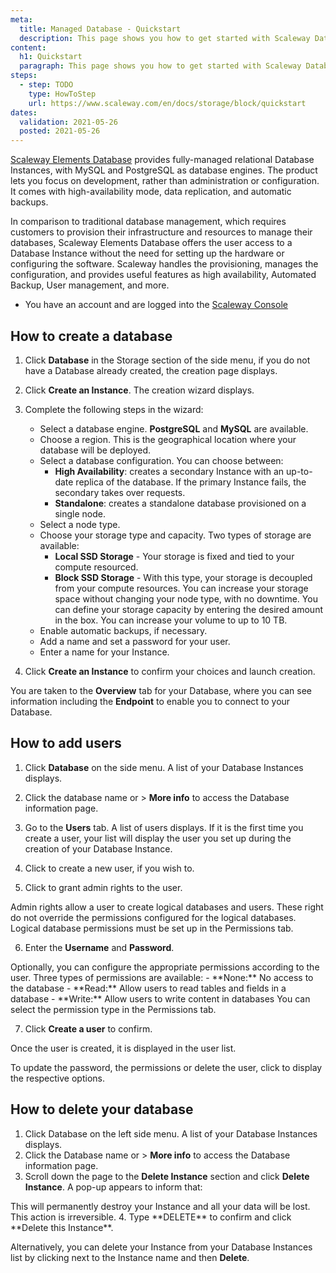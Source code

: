 ```yaml
---
meta:
  title: Managed Database - Quickstart
  description: This page shows you how to get started with Scaleway Database.
content:
  h1: Quickstart
  paragraph: This page shows you how to get started with Scaleway Database.
steps:
  - step: TODO
    type: HowToStep
    url: https://www.scaleway.com/en/docs/storage/block/quickstart
dates:
  validation: 2021-05-26
  posted: 2021-05-26
---
```


[Scaleway Elements Database](/storage/database/concepts/#managed-database) provides fully-managed relational Database Instances, with MySQL and PostgreSQL as database engines.
The product lets you focus on development, rather than administration or configuration. It comes with high-availability mode, data replication, and automatic backups.

In comparison to traditional database management, which requires customers to provision their infrastructure and resources to manage their databases, Scaleway Elements Database offers the user access to a Database Instance without the need for setting up the hardware or configuring the software. Scaleway handles the provisioning, manages the configuration, and provides useful features as high availability, Automated Backup, User management, and more.

<Message type="requirement">

  - You have an account and are logged into the [Scaleway Console](https://console.scaleway.com/)

</Message>

## How to create a database

1. Click **Database** in the Storage section of the side menu, if you do not have a Database already created, the creation page displays.

2. Click **Create an Instance**. The creation wizard displays.

3. Complete the following steps in the wizard:

    - Select a database engine. **PostgreSQL** and **MySQL** are available.
    - Choose a region. This is the geographical location where your database will be deployed.
    - Select a database configuration. You can choose between:
        - **High Availability**: creates a secondary Instance with an up-to-date replica of the database. If the primary Instance fails, the secondary takes over requests.
        - **Standalone**: creates a standalone database provisioned on a single node.
    - Select a node type.
    - Choose your storage type and capacity. Two types of storage are available:
        - **Local SSD Storage** - Your storage is fixed and tied to your compute resourced.
        - **Block SSD Storage** - With this type, your storage is decoupled from your compute resources. You can increase your storage space without changing your node type, with no downtime. You can define your storage capacity by entering the desired amount in the box. You can increase your volume to up to 10 TB.
    - Enable automatic backups, if necessary.
    - Add a name and set a password for your user.
    - Enter a name for your Instance.

4. Click **Create an Instance** to confirm your choices and launch creation.

You are taken to the **Overview** tab for your Database, where you can see information including the **Endpoint** to enable you to connect to your Database.


## How to add users

1. Click **Database** on the side menu. A list of your Database Instances displays.

2. Click the database name or <Icon name="more" /> > **More info** to access the Database information page.

3. Go to the **Users** tab. A list of users displays. If it is the first time you create a user, your list will display the user you set up during the creation of your Database Instance.

4. Click <Icon name="plus" /> to create a new user, if you wish to.

5. Click <Icon name="toggle" /> to grant admin rights to the user.

  <Message type="note">
  Admin rights allow a user to create logical databases and users. These right do not override the permissions configured for the logical databases. Logical database permissions must be set up in the Permissions tab.
  </Message>

6. Enter the **Username** and **Password**.

  <Message type="note">
  Optionally, you can configure the appropriate permissions according to the user.
  Three types of permissions are available:
    - **None:** No access to the database
    - **Read:** Allow users to read tables and fields in a database
    - **Write:** Allow users to write content in databases
  You can select the permission type in the Permissions tab.
  </Message>

7. Click **Create a user** to confirm.

Once the user is created, it is displayed in the user list.

To update the password, the permissions or delete the user, click <Icon name="more" /> to display the respective options.

## How to delete your database

1. Click Database on the left side menu. A list of your Database Instances displays.
2. Click the Database name or <Icon name="more" /> > **More info** to access the Database information page.
3. Scroll down the page to the **Delete Instance** section and click **Delete Instance**. A pop-up appears to inform that:
  <Message type="important">
  This will permanently destroy your Instance and all your data will be lost. This action is irreversible.
  </Message>
4. Type **DELETE** to confirm and click **Delete this Instance**.

<Message type="tip">

  Alternatively, you can delete your Instance from your Database Instances list by clicking <Icon name="more" /> next to the Instance name and then **Delete**.

</Message>
